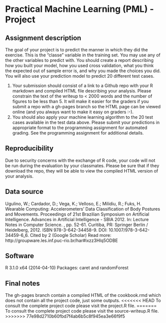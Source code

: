 Practical Machine Learning (PML) - Project
==========================================

Assignment description
----------------------
The goal of your project is to predict the manner in which they did the exercise. This is the "classe" variable in the training set. You may use any of the other variables to predict with. You should create a report describing how you built your model, how you used cross validation, what you think the expected out of sample error is, and why you made the choices you did. You will also use your prediction model to predict 20 different test cases. 

1. Your submission should consist of a link to a Github repo with your R markdown and compiled HTML file describing your analysis. Please constrain the text of the writeup to < 2000 words and the number of figures to be less than 5. It will make it easier for the graders if you submit a repo with a gh-pages branch so the HTML page can be viewed online (and you always want to make it easy on graders :-).
2. You should also apply your machine learning algorithm to the 20 test cases available in the test data above. Please submit your predictions in appropriate format to the programming assignment for automated grading. See the programming assignment for additional details. 

Reproducibility 
---------------
Due to security concerns with the exchange of R code, your code will not be run during the evaluation by your classmates. Please be sure that if they download the repo, they will be able to view the compiled HTML version of your analysis. 

Data source
-----------
Ugulino, W.; Cardador, D.; Vega, K.; Velloso, E.; Milidiu, R.; Fuks, H. Wearable Computing: Accelerometers' Data Classification of Body Postures and Movements. Proceedings of 21st Brazilian Symposium on Artificial Intelligence. Advances in Artificial Intelligence - SBIA 2012. In: Lecture Notes in Computer Science. , pp. 52-61. Curitiba, PR: Springer Berlin / Heidelberg, 2012. ISBN 978-3-642-34458-9. DOI: 10.1007/978-3-642-34459-6_6.
Cited by 2 (Google Scholar)
Read more: http://groupware.les.inf.puc-rio.br/har#ixzz3Hlq5ODBE

Software
-----------
R 3.1.0 x64 (2014-04-10)
Packages: caret and randomForest

Final notes
-----------
The gh-pages branch contain a compiled HTML of the cookbook.rmd which does not contain all the project code, just some outputs.
<<<<<<< HEAD
To consult the complete project code please visit the project.R file.
=======
To consult the complete project code please visit the source-writeup.R file.
>>>>>>> 77e98d2710b60fbd7f4ab6b5c8f945ea3e66f9f5

